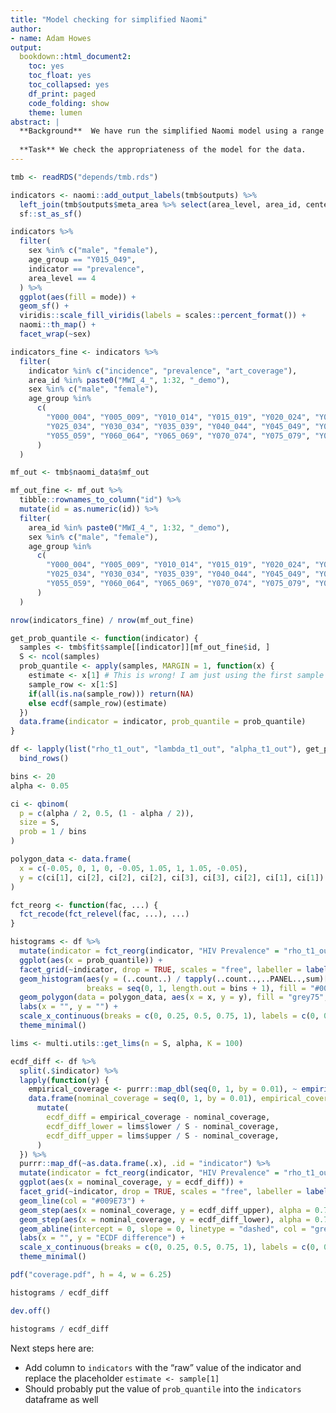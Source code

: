 ```yaml
---
title: "Model checking for simplified Naomi"
author:
- name: Adam Howes
output:
  bookdown::html_document2:
    toc: yes
    toc_float: yes
    toc_collapsed: yes
    df_print: paged
    code_folding: show
    theme: lumen
abstract: |
  **Background**  We have run the simplified Naomi model using a range of inference methods.
  
  **Task** We check the appropriateness of the model for the data.
---
```


```r
tmb <- readRDS("depends/tmb.rds")

indicators <- naomi::add_output_labels(tmb$outputs) %>%
  left_join(tmb$outputs$meta_area %>% select(area_level, area_id, center_x, center_y)) %>%
  sf::st_as_sf()

indicators %>%
  filter(
    sex %in% c("male", "female"),
    age_group == "Y015_049",
    indicator == "prevalence",
    area_level == 4
  ) %>%
  ggplot(aes(fill = mode)) +
  geom_sf() +
  viridis::scale_fill_viridis(labels = scales::percent_format()) +
  naomi::th_map() +
  facet_wrap(~sex)

indicators_fine <- indicators %>%
  filter(
    indicator %in% c("incidence", "prevalence", "art_coverage"),
    area_id %in% paste0("MWI_4_", 1:32, "_demo"),
    sex %in% c("male", "female"),
    age_group %in%
      c(
        "Y000_004", "Y005_009", "Y010_014", "Y015_019", "Y020_024", "Y025_029",
        "Y025_034", "Y030_034", "Y035_039", "Y040_044", "Y045_049", "Y050_054",
        "Y055_059", "Y060_064", "Y065_069", "Y070_074", "Y075_079", "Y080_999"
      )
  )
```

```r
mf_out <- tmb$naomi_data$mf_out

mf_out_fine <- mf_out %>%
  tibble::rownames_to_column("id") %>%
  mutate(id = as.numeric(id)) %>%
  filter(
    area_id %in% paste0("MWI_4_", 1:32, "_demo"),
    sex %in% c("male", "female"),
    age_group %in%
      c(
        "Y000_004", "Y005_009", "Y010_014", "Y015_019", "Y020_024", "Y025_029",
        "Y025_034", "Y030_034", "Y035_039", "Y040_044", "Y045_049", "Y050_054",
        "Y055_059", "Y060_064", "Y065_069", "Y070_074", "Y075_079", "Y080_999"
      )
  )

nrow(indicators_fine) / nrow(mf_out_fine)
```

```r
get_prob_quantile <- function(indicator) {
  samples <- tmb$fit$sample[[indicator]][mf_out_fine$id, ]
  S <- ncol(samples)
  prob_quantile <- apply(samples, MARGIN = 1, function(x) {
    estimate <- x[1] # This is wrong! I am just using the first sample as a placeholder
    sample_row <- x[1:S]
    if(all(is.na(sample_row))) return(NA)
    else ecdf(sample_row)(estimate)
  })
  data.frame(indicator = indicator, prob_quantile = prob_quantile)
}

df <- lapply(list("rho_t1_out", "lambda_t1_out", "alpha_t1_out"), get_prob_quantile) %>%
  bind_rows()

bins <- 20
alpha <- 0.05

ci <- qbinom(
  p = c(alpha / 2, 0.5, (1 - alpha / 2)),
  size = S,
  prob = 1 / bins
)

polygon_data <- data.frame(
  x = c(-0.05, 0, 1, 0, -0.05, 1.05, 1, 1.05, -0.05),
  y = c(ci[1], ci[2], ci[2], ci[2], ci[3], ci[3], ci[2], ci[1], ci[1]) / S
)

fct_reorg <- function(fac, ...) {
  fct_recode(fct_relevel(fac, ...), ...)
}

histograms <- df %>%
  mutate(indicator = fct_reorg(indicator, "HIV Prevalence" = "rho_t1_out", "HIV Incidence" = "lambda_t1_out", "ART Coverage" = "alpha_t1_out")) %>%
  ggplot(aes(x = prob_quantile)) +
  facet_grid(~indicator, drop = TRUE, scales = "free", labeller = labeller(indicator = label_wrap_gen(20))) +
  geom_histogram(aes(y = (..count..) / tapply(..count..,..PANEL..,sum)[..PANEL..]),
                 breaks = seq(0, 1, length.out = bins + 1), fill = "#009E73", col = "black", alpha = 0.9) +
  geom_polygon(data = polygon_data, aes(x = x, y = y), fill = "grey75", color = "grey50", alpha = 0.6) +
  labs(x = "", y = "") +
  scale_x_continuous(breaks = c(0, 0.25, 0.5, 0.75, 1), labels = c(0, 0.25, 0.5, 0.75, 1)) +
  theme_minimal()

lims <- multi.utils::get_lims(n = S, alpha, K = 100)

ecdf_diff <- df %>%
  split(.$indicator) %>%
  lapply(function(y) {
    empirical_coverage <- purrr::map_dbl(seq(0, 1, by = 0.01), ~ empirical_coverage(y$prob_quantile, .x))
    data.frame(nominal_coverage = seq(0, 1, by = 0.01), empirical_coverage = empirical_coverage) %>%
      mutate(
        ecdf_diff = empirical_coverage - nominal_coverage,
        ecdf_diff_lower = lims$lower / S - nominal_coverage,
        ecdf_diff_upper = lims$upper / S - nominal_coverage,
      )
  }) %>%
  purrr::map_df(~as.data.frame(.x), .id = "indicator") %>%
  mutate(indicator = fct_reorg(indicator, "HIV Prevalence" = "rho_t1_out", "HIV Incidence" = "lambda_t1_out", "ART Coverage" = "alpha_t1_out")) %>%
  ggplot(aes(x = nominal_coverage, y = ecdf_diff)) +
  facet_grid(~indicator, drop = TRUE, scales = "free", labeller = labeller(indicator = label_wrap_gen(20))) +
  geom_line(col = "#009E73") +
  geom_step(aes(x = nominal_coverage, y = ecdf_diff_upper), alpha = 0.7, col = "grey50") +
  geom_step(aes(x = nominal_coverage, y = ecdf_diff_lower), alpha = 0.7, col = "grey50") +
  geom_abline(intercept = 0, slope = 0, linetype = "dashed", col = "grey75") +
  labs(x = "", y = "ECDF difference") +
  scale_x_continuous(breaks = c(0, 0.25, 0.5, 0.75, 1), labels = c(0, 0.25, 0.5, 0.75, 1)) +
  theme_minimal()

pdf("coverage.pdf", h = 4, w = 6.25)

histograms / ecdf_diff

dev.off()

histograms / ecdf_diff
```

Next steps here are:

* Add column to `indicators` with the "raw" value of the indicator and replace the placeholder `estimate <- sample[1]`
* Should probably put the value of `prob_quantile` into the `indicators` dataframe as well
